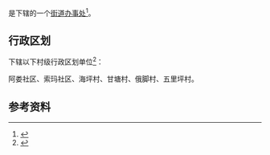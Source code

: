 {{中国乡级行政区|52/02/21/009/000}}

'''{{PAGENAMEBASE}}'''是{{PRC admin/fullname|52/02/21/009/000|3}}下辖的一个[[街道办事处|街道办事处]]<ref>{{PRC admin/ref sgc|{{PRC admin/parent|52/02/21/009/000}}}}</ref>。

== 行政区划 ==
{{PAGENAMEBASE}}下辖以下村级行政区划单位<ref>{{PRC admin/ref sgc|52/02/21/009/000}}</ref>：

阿娄社区、索玛社区、海坪村、甘塘村、俄脚村、五里坪村。

== 参考资料 ==
{{reflist}}

{{贵州行政区划小作品}}
{{PRC admin/navcat|52/02/21/009/000}}